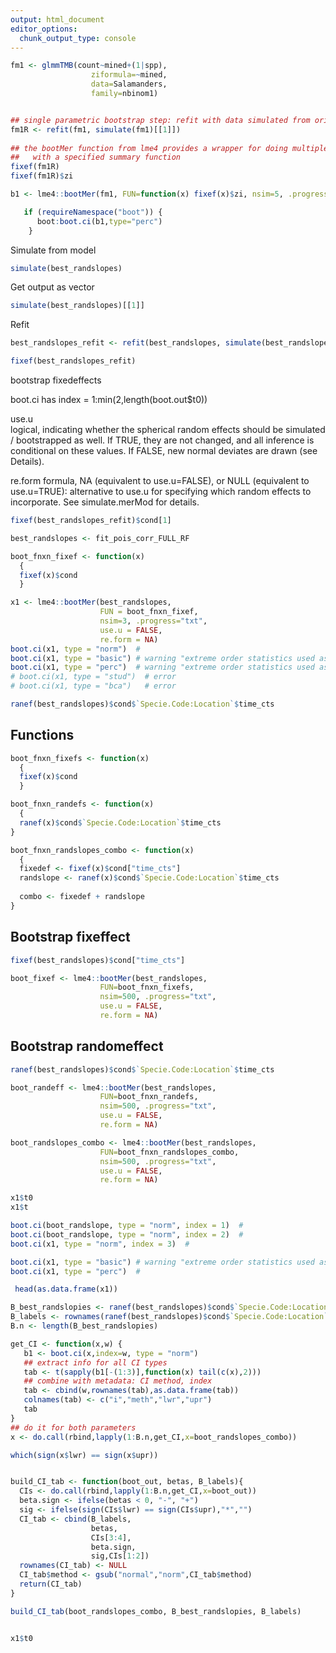 ```yaml
---
output: html_document
editor_options: 
  chunk_output_type: console
---
```



```r
fm1 <- glmmTMB(count~mined+(1|spp),
                  ziformula=~mined,
                  data=Salamanders,
                  family=nbinom1)


## single parametric bootstrap step: refit with data simulated from original model
fm1R <- refit(fm1, simulate(fm1)[[1]])
   
## the bootMer function from lme4 provides a wrapper for doing multiple refits
##   with a specified summary function
fixef(fm1R)
fixef(fm1R)$zi

b1 <- lme4::bootMer(fm1, FUN=function(x) fixef(x)$zi, nsim=5, .progress="txt")

   if (requireNamespace("boot")) {
      boot:boot.ci(b1,type="perc")
    }
```



Simulate from model
```r
simulate(best_randslopes)
```


Get output as vector
```r
simulate(best_randslopes)[[1]]
```


Refit
```r
best_randslopes_refit <- refit(best_randslopes, simulate(best_randslopes)[[1]])

fixef(best_randslopes_refit)

```

bootstrap fixedeffects 

boot.ci has 
index = 1:min(2,length(boot.out$t0))

use.u	
logical, indicating whether the spherical random effects should be simulated / bootstrapped as well. If TRUE, they are not changed, and all inference is conditional on these values. If FALSE, new normal deviates are drawn (see Details).

re.form	
formula, NA (equivalent to use.u=FALSE), or NULL (equivalent to use.u=TRUE): alternative to use.u for specifying which random effects to incorporate. See simulate.merMod for details.


```r
fixef(best_randslopes_refit)$cond[1]

best_randslopes <- fit_pois_corr_FULL_RF

boot_fnxn_fixef <- function(x)
  {
  fixef(x)$cond
  }

x1 <- lme4::bootMer(best_randslopes, 
                    FUN = boot_fnxn_fixef,
                    nsim=3, .progress="txt",
                    use.u = FALSE, 
                    re.form = NA)
boot.ci(x1, type = "norm")  #
boot.ci(x1, type = "basic") # warning "extreme order statistics used as endpoints"
boot.ci(x1, type = "perc")  # warning "extreme order statistics used as endpoints"
# boot.ci(x1, type = "stud")  # error
# boot.ci(x1, type = "bca")   # error
``` 


```r
ranef(best_randslopes)$cond$`Specie.Code:Location`$time_cts
```

## Functions

```r
boot_fnxn_fixefs <- function(x)
  {
  fixef(x)$cond
  }

boot_fnxn_randefs <- function(x) 
  {
  ranef(x)$cond$`Specie.Code:Location`$time_cts
}

boot_fnxn_randslopes_combo <- function(x) 
  {
  fixedef <- fixef(x)$cond["time_cts"]
  randslope <- ranef(x)$cond$`Specie.Code:Location`$time_cts
  
  combo <- fixedef + randslope
}
```


## Bootstrap fixeffect
```r
fixef(best_randslopes)$cond["time_cts"]
```


```r
boot_fixef <- lme4::bootMer(best_randslopes, 
                    FUN=boot_fnxn_fixefs,
                    nsim=500, .progress="txt",
                    use.u = FALSE, 
                    re.form = NA)


```


## Bootstrap randomeffect

```r
ranef(best_randslopes)$cond$`Specie.Code:Location`$time_cts
```

```r
boot_randeff <- lme4::bootMer(best_randslopes, 
                    FUN=boot_fnxn_randefs,
                    nsim=500, .progress="txt",
                    use.u = FALSE, 
                    re.form = NA)
```



```r
boot_randslopes_combo <- lme4::bootMer(best_randslopes, 
                    FUN=boot_fnxn_randslopes_combo,
                    nsim=500, .progress="txt",
                    use.u = FALSE, 
                    re.form = NA)
```

```r
x1$t0
x1$t
```

```r
boot.ci(boot_randslope, type = "norm", index = 1)  #
boot.ci(boot_randslope, type = "norm", index = 2)  #
boot.ci(x1, type = "norm", index = 3)  #

boot.ci(x1, type = "basic") # warning "extreme order statistics used as endpoints"
boot.ci(x1, type = "perc")  #
```

```r
 head(as.data.frame(x1))
```


```r
B_best_randslopies <- ranef(best_randslopes)$cond$`Specie.Code:Location`$time_cts
B_labels <- rownames(ranef(best_randslopes)$cond$`Specie.Code:Location`)
B.n <- length(B_best_randslopies)

```

```r
get_CI <- function(x,w) {
   b1 <- boot.ci(x,index=w, type = "norm")
   ## extract info for all CI types
   tab <- t(sapply(b1[-(1:3)],function(x) tail(c(x),2)))
   ## combine with metadata: CI method, index
   tab <- cbind(w,rownames(tab),as.data.frame(tab))
   colnames(tab) <- c("i","meth","lwr","upr")
   tab
}
## do it for both parameters
x <- do.call(rbind,lapply(1:B.n,get_CI,x=boot_randslopes_combo))

which(sign(x$lwr) == sign(x$upr))


build_CI_tab <- function(boot_out, betas, B_labels){
  CIs <- do.call(rbind,lapply(1:B.n,get_CI,x=boot_out))
  beta.sign <- ifelse(betas < 0, "-", "+")
  sig <- ifelse(sign(CIs$lwr) == sign(CIs$upr),"*","")
  CI_tab <- cbind(B_labels,
                  betas,
                  CIs[3:4],
                  beta.sign,
                  sig,CIs[1:2])
  rownames(CI_tab) <- NULL
  CI_tab$method <- gsub("normal","norm",CI_tab$method)
  return(CI_tab)
}

build_CI_tab(boot_randslopes_combo, B_best_randslopies, B_labels)



```


```r
x1$t0
```

